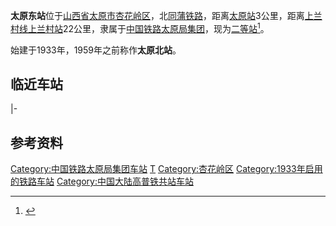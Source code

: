 {{Infobox China railway station 
|车站名称 = 太原东站
|图片 = YZ25G 342996@TYD (20151229154433).jpg
|图片介绍 = 太原东站站台及站内停放的[[中国铁路25G型客车|25G型客车]]
|其他名称= 太原北站
|车站名称拼音=Taiyuandong Zhan
|英文名称=Taiyuandong Railway Station<ref>{{Cite web |url=http://news.sina.com.cn/o/2012-09-18/080725196193.shtml |title=铁道部:火车站名含"东西南北"统一改用拼音 |accessdate=2016-02-23 |archive-date=2017-07-30 |archive-url=https://web.archive.org/web/20170730073100/http://news.sina.com.cn/o/2012-09-18/080725196193.shtml |dead-url=no }}</ref><ref>{{cite journal|author=铁道部运输局|journal=铁路客货运输专刊|year=2012|issue=4|title=关于明确铁路车站站名英文译法的通知 运营运调电[2012]1911号|pages=6}}</ref>
|车站代码=26456<ref>{{cite book|title=中华人民共和国铁路车站代码（GB/T 10302-2010）|publisher=中国标准出版社|year=2010|isbn=155066140495|ignore-isbn-error=true|pages=34}}</ref><ref>{{Cite web |url=http://yupiao.info/klb/station/%E5%A4%AA%E5%8E%9F%E4%B8%9C |title=太原东站 车站资料 |accessdate=2020-10-06 |archive-date=2016-03-04 |archive-url=https://web.archive.org/web/20160304200807/http://yupiao.info/klb/station/%E5%A4%AA%E5%8E%9F%E4%B8%9C |dead-url=no }}</ref>
|电报码= TDV
|拼音码= TYD
|车站类型= 客货运站
|始建时间=
|开通运营= 1933年
|车站位置 =[[中华人民共和国|中华人民共和国]][[山西省|山西省]][[太原市|太原市]][[杏花岭区|杏花岭区]]
|坐标 = {{Coord|37|53|7.84|N|112|34|49.34|E|format=dms|display=inline,title|type:railwaystation_region:CN}}
|归属 = [[中国铁路太原局集团|太原局集团]]
|使用状态= 使用中
|线路 = [[同蒲铁路|同蒲铁路]]、[[石太铁路|石太铁路]]、[[石太客运专线|石太客运专线]]
|车站等级 = [[二等站_(中鐵)|二等站 (中鐵)]]
|月台数目 = 2
|侧式站台=1
|岛式站台=1
|站台面 = 3	
|股道数目 =14
|正线= 4
|到发线=3 
|其它线= 7
|网站 = 
|route_map = [[Template:太原东站RDT|请点这里]]
}}
'''太原东站'''位于[[山西省|山西省]][[太原市|太原市]][[杏花岭区|杏花岭区]]，北[[同蒲铁路|同蒲铁路]]，距离[[太原站_(中國大陸)|太原站]]3公里，距离[[上兰村线|上兰村线]][[上兰村站|上兰村站]]22公里，隶属于[[中国铁路太原局集团|中国铁路太原局集团]]，现为[[二等站_(中国)|二等站]]<ref>{{Cite web|title=太原东站|url=http://www.tytlj.com/zdzc/201710/t20171030_14627.html|accessdate=2019-10-25|author=|date=2017-10-30|format=|publisher=[[太原铁路局|太原铁路局]]|language=|archive-date=2019-10-25|archive-url=https://web.archive.org/web/20191025070000/http://www.tytlj.com/zdzc/201710/t20171030_14627.html|dead-url=no}}</ref>。

始建于1933年，1959年之前称作'''太原北站'''。

==临近车站==
{{start rail box|[[中華人民共和國鐵路運輸|中国铁路]]}}
{{s-inop|[[太原北站|太原北站]]|{{站|大同}}方向}}
{{s-line|[[同蒲铁路|同蒲铁路]]}}
{{s-inop|[[太原站_(中國大陸)|太原站]]|同蒲线{{站|华山||陕西省}}方向<br />石太客专线{{站|太原南}}方向<br />大西客专线{{站|西安北}}方向|rows=2}}
|-
{{s-inop|[[东凌井站|东凌井站]]|{{站|石家庄}}方向}}
{{s-line|[[石太客运专线|石太客运专线]]}}
{{end box}}

==参考资料==
{{reflist}}
{{Commonscat|Taiyuan East Railway Station}}
{{同蒲铁路}}
{{石太铁路}}
{{石太客运专线}}
{{大西客运专线}}
{{太岚铁路}}
{{上兰村线}}
{{太原公共交通}}

[[Category:中国铁路太原局集团车站|Category:中国铁路太原局集团车站]]
[[Category:太原市铁路车站|T]]
[[Category:杏花岭区|Category:杏花岭区]]
[[Category:1933年启用的铁路车站|Category:1933年启用的铁路车站]]
[[Category:中国大陆高普铁共站车站|Category:中国大陆高普铁共站车站]]